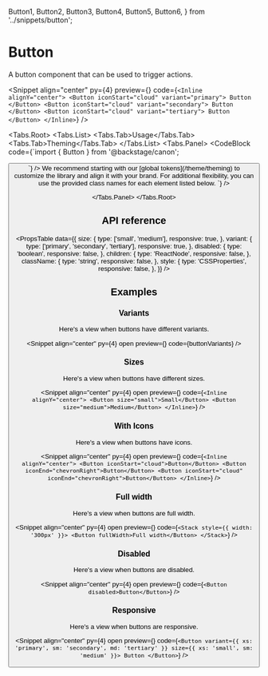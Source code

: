   Button1,
  Button2,
  Button3,
  Button4,
  Button5,
  Button6,
} from '../snippets/button';

# Button

A button component that can be used to trigger actions.

<Snippet
  align="center"
  py={4}
  preview={<Button1 />}
  code={`<Inline alignY="center">
  <Button iconStart="cloud" variant="primary">
    Button
  </Button>
  <Button iconStart="cloud" variant="secondary">
    Button
  </Button>
  <Button iconStart="cloud" variant="tertiary">
    Button
  </Button>
</Inline>`}
/>

<Tabs.Root>
  <Tabs.List>
    <Tabs.Tab>Usage</Tabs.Tab>
    <Tabs.Tab>Theming</Tabs.Tab>
  </Tabs.List>
  <Tabs.Panel>
    <CodeBlock
      code={`import { Button } from '@backstage/canon';

<Button />
`}
    />
  </Tabs.Panel>
  <Tabs.Panel>
    We recommend starting with our [global tokens](/theme/theming) to customize the library and align it with
    your brand. For additional flexibility, you can use the provided class names for each element listed below.
    <CodeBlock
      code={`<Button className="button" />`}
    />

  </Tabs.Panel>
</Tabs.Root>

## API reference

<PropsTable
  data={{
    size: {
      type: ['small', 'medium'],
      responsive: true,
    },
    variant: {
      type: ['primary', 'secondary', 'tertiary'],
      responsive: true,
    },
    disabled: {
      type: 'boolean',
      responsive: false,
    },
    children: {
      type: 'ReactNode',
      responsive: false,
    },
    className: {
      type: 'string',
      responsive: false,
    },
    style: {
      type: 'CSSProperties',
      responsive: false,
    },
  }}
/>

## Examples

### Variants

Here's a view when buttons have different variants.

<Snippet
  align="center"
  py={4}
  open
  preview={<Button1 />}
  code={buttonVariants}
/>

### Sizes

Here's a view when buttons have different sizes.

<Snippet
  align="center"
  py={4}
  open
  preview={<Button2 />}
  code={`<Inline alignY="center">
    <Button size="small">Small</Button>
    <Button size="medium">Medium</Button>
</Inline>`}
/>

### With Icons

Here's a view when buttons have icons.

<Snippet
  align="center"
  py={4}
  open
  preview={<Button3 />}
  code={`<Inline alignY="center">
    <Button iconStart="cloud">Button</Button>
    <Button iconEnd="chevronRight">Button</Button>
    <Button iconStart="cloud" iconEnd="chevronRight">Button</Button>
</Inline>`}
/>

### Full width

Here's a view when buttons are full width.

<Snippet
  align="center"
  py={4}
  open
  preview={<Button4 />}
  code={`<Stack style={{ width: '300px' }}>
    <Button fullWidth>Full width</Button>
</Stack>`}
/>

### Disabled

Here's a view when buttons are disabled.

<Snippet
  align="center"
  py={4}
  open
  preview={<Button5 />}
  code={`<Button disabled>Button</Button>`}
/>

### Responsive

Here's a view when buttons are responsive.

<Snippet
  align="center"
  py={4}
  open
  preview={<Button6 />}
  code={`<Button
    variant={{ xs: 'primary', sm: 'secondary', md: 'tertiary' }}
    size={{ xs: 'small', sm: 'medium' }}>
    Button
</Button>`}
/>
